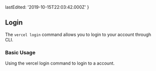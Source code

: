 
  lastEdited: '2019-10-15T22:03:42.000Z'
}

## Login

The `vercel login` command allows you to login to your <OrgName /> account through <ProductShortName /> CLI.

### Basic Usage

<Snippet dark text="vercel login" />
<Caption>Using the <InlineCode>vercel login</InlineCode> command to login to a <OrgName /> account.</Caption>
